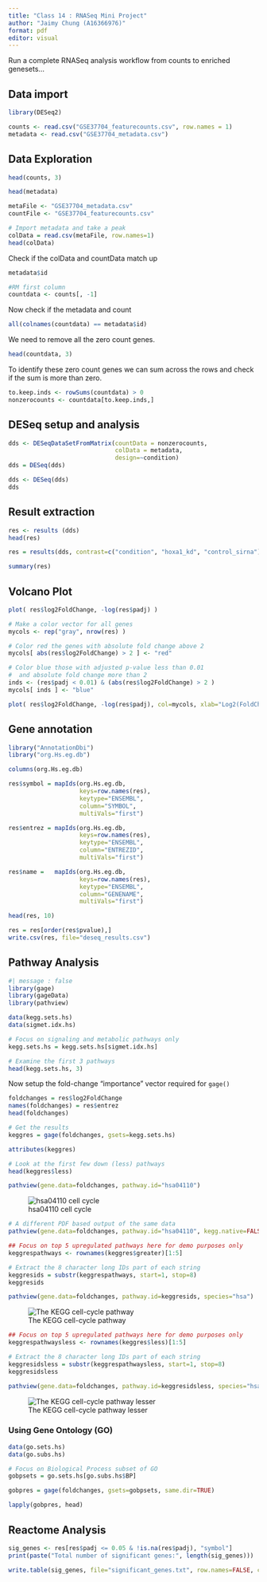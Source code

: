 ```yaml
---
title: "Class 14 : RNASeq Mini Project"
author: "Jaimy Chung (A16366976)"
format: pdf
editor: visual
---
```


Run a complete RNASeq analysis workflow from counts to enriched genesets...

## Data import

```r
library(DESeq2)
```

```r
counts <- read.csv("GSE37704_featurecounts.csv", row.names = 1)
metadata <- read.csv("GSE37704_metadata.csv")
```

## Data Exploration

```r
head(counts, 3)
```
```r
head(metadata)
```


```r
metaFile <- "GSE37704_metadata.csv"
countFile <- "GSE37704_featurecounts.csv"
```

```r
# Import metadata and take a peak
colData = read.csv(metaFile, row.names=1)
head(colData)
```

Check if the colData and countData match up 

```r
metadata$id
```

```r
#RM first column
countdata <- counts[, -1]
```


Now check if the metadata and count 
```r
all(colnames(countdata) == metadata$id)
```
We need to remove all the zero count genes. 

```r
head(countdata, 3)
```
To identify these zero count genes we can sum across the rows and check if the sum is more than zero.

```r
to.keep.inds <- rowSums(countdata) > 0
nonzerocounts <- countdata[to.keep.inds,]
```


## DESeq setup and analysis

```r
dds <- DESeqDataSetFromMatrix(countData = nonzerocounts,
                              colData = metadata, 
                              design=~condition)
dds = DESeq(dds)
```

```r
dds <- DESeq(dds)
dds
```


## Result extraction

```r
res <- results (dds)
head(res)
```

```r
res = results(dds, contrast=c("condition", "hoxa1_kd", "control_sirna"))
```

```r
summary(res)
```

## Volcano Plot

```r
plot( res$log2FoldChange, -log(res$padj) )
```

```r
# Make a color vector for all genes
mycols <- rep("gray", nrow(res) )

# Color red the genes with absolute fold change above 2
mycols[ abs(res$log2FoldChange) > 2 ] <- "red"

# Color blue those with adjusted p-value less than 0.01
#  and absolute fold change more than 2
inds <- (res$padj < 0.01) & (abs(res$log2FoldChange) > 2 )
mycols[ inds ] <- "blue"

plot( res$log2FoldChange, -log(res$padj), col=mycols, xlab="Log2(FoldChange)", ylab="-Log(P-value)" )
```


## Gene annotation

```r
library("AnnotationDbi")
library("org.Hs.eg.db")
```

```r
columns(org.Hs.eg.db)

res$symbol = mapIds(org.Hs.eg.db,
                    keys=row.names(res), 
                    keytype="ENSEMBL",
                    column="SYMBOL",
                    multiVals="first")

res$entrez = mapIds(org.Hs.eg.db,
                    keys=row.names(res),
                    keytype="ENSEMBL",
                    column="ENTREZID",
                    multiVals="first")

res$name =   mapIds(org.Hs.eg.db,
                    keys=row.names(res),
                    keytype="ENSEMBL",
                    column="GENENAME",
                    multiVals="first")

head(res, 10)
```

```r
res = res[order(res$pvalue),]
write.csv(res, file="deseq_results.csv")
```


## Pathway Analysis 

```r
#| message : false
library(gage)
library(gageData)
library(pathview)
```

```r
data(kegg.sets.hs)
data(sigmet.idx.hs)

# Focus on signaling and metabolic pathways only
kegg.sets.hs = kegg.sets.hs[sigmet.idx.hs]

# Examine the first 3 pathways
head(kegg.sets.hs, 3)
```

Now setup the fold-change "importance" vector required for `gage()`

```r
foldchanges = res$log2FoldChange
names(foldchanges) = res$entrez
head(foldchanges)
```

```r
# Get the results
keggres = gage(foldchanges, gsets=kegg.sets.hs)
```

```r
attributes(keggres)
```

```r
# Look at the first few down (less) pathways
head(keggres$less)
```

```r
pathview(gene.data=foldchanges, pathway.id="hsa04110")
```
![hsa04110 cell cycle](hsa04110.pathview.png)

```r
# A different PDF based output of the same data
pathview(gene.data=foldchanges, pathway.id="hsa04110", kegg.native=FALSE)
```

```r
## Focus on top 5 upregulated pathways here for demo purposes only
keggrespathways <- rownames(keggres$greater)[1:5]

# Extract the 8 character long IDs part of each string
keggresids = substr(keggrespathways, start=1, stop=8)
keggresids
```

```r
pathview(gene.data=foldchanges, pathway.id=keggresids, species="hsa")
```

![The KEGG cell-cycle pathway ](hsa04640.pathview.png)

```r
## Focus on top 5 upregulated pathways here for demo purposes only
keggrespathwaysless <- rownames(keggres$less)[1:5]

# Extract the 8 character long IDs part of each string
keggresidsless = substr(keggrespathwaysless, start=1, stop=8)
keggresidsless
```

```r
pathview(gene.data=foldchanges, pathway.id=keggresidsless, species="hsa")
```
![The KEGG cell-cycle pathway lesser ](hsa04110.pathview.png)



### Using Gene Ontology (GO)

```r
data(go.sets.hs)
data(go.subs.hs)

# Focus on Biological Process subset of GO
gobpsets = go.sets.hs[go.subs.hs$BP]

gobpres = gage(foldchanges, gsets=gobpsets, same.dir=TRUE)

lapply(gobpres, head)
```


## Reactome Analysis

```r
sig_genes <- res[res$padj <= 0.05 & !is.na(res$padj), "symbol"]
print(paste("Total number of significant genes:", length(sig_genes)))
```


```r
write.table(sig_genes, file="significant_genes.txt", row.names=FALSE, col.names=FALSE, quote=FALSE)
```


